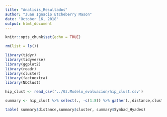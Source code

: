```yaml
---
title: "Analisis_Resultados"
author: "Juan Ignacio Etcheberry Mason"
date: "October 16, 2018"
output: html_document
---
```


```r
knitr::opts_chunk$set(echo = TRUE)
```



```r
rm(list = ls())

```



```r
library(tidyr)
library(tidyverse)
library(ggplot2)
library(readr)
library(cluster)
library(factoextra)
library(NbClust)

```

```r
hip_clust <- read_csv('../03.Modelo_evaluacion/hip_clust.csv')
```

```r

summary <- hip_clust %>% select(., -c(1:8)) %>% gather(.,distance,cluster,-Symbad_Hyades)

table( summary$distance,summary$cluster, summary$Symbad_Hyades)
```

```r



```

```r

```

```r

```

```r

```

```r

```


